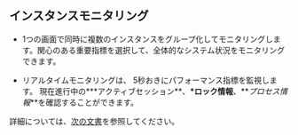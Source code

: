 ## インスタンスモニタリング

-   1つの画面で同時に複数のインスタンスをグループ化してモニタリングします。関心のある重要指標を選択して、全体的なシステム状況をモニタリングできます。

-   リアルタイムモニタリングは、 5秒おきにパフォーマンス指標を監視します。 現在進行中の**\*アクティブセッション**、**\*ロック情報**、**_プロセス情報_**を確認することができます。 

詳細については、[次の文書](instance-monitoring)を参照してください。
